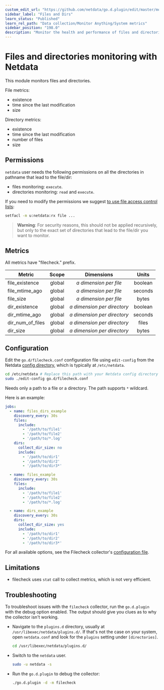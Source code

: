 ```yaml
---
custom_edit_url: "https://github.com/netdata/go.d.plugin/edit/master/modules/filecheck/README.md"
sidebar_label: "Files and Dirs"
learn_status: "Published"
learn_rel_path: "Data collection/Monitor Anything/System metrics"
sidebar_position: "198.0"
description: "Monitor the health and performance of files and directories with zero configuration, per-second metric granularity, and interactive visualizations."
---
```



# Files and directories monitoring with Netdata

This module monitors files and directories.

File metrics:

- existence
- time since the last modification
- size

Directory metrics:

- existence
- time since the last modification
- number of files
- size

## Permissions

`netdata` user needs the following permissions on all the directories in pathname that lead to the file/dir:

- files monitoring: `execute`.
- directories monitoring: `read` and `execute`.

If you need to modify the permissions we
suggest [to use file access control lists](https://linux.die.net/man/1/setfacl):

```cmd
setfacl -m u:netdata:rx file ...
``` 

> **Warning**: For security reasons, this should not be applied recursively, but only to the exact set of directories
> that lead to the file/dir you want to monitor.

## Metrics

All metrics have "filecheck." prefix.

| Metric           | Scope  |            Dimensions            |  Units  |
|------------------|:------:|:--------------------------------:|:-------:|
| file_existence   | global |   <i>a dimension per file</i>    | boolean |
| file_mtime_ago   | global |   <i>a dimension per file</i>    | seconds |
| file_size        | global |   <i>a dimension per file</i>    |  bytes  |
| dir_existence    | global | <i>a dimension per directory</i> | boolean |
| dir_mtime_ago    | global | <i>a dimension per directory</i> | seconds |
| dir_num_of_files | global | <i>a dimension per directory</i> |  files  |
| dir_size         | global | <i>a dimension per directory</i> |  bytes  |

## Configuration

Edit the `go.d/filecheck.conf` configuration file using `edit-config` from the
Netdata [config directory](https://learn.netdata.cloud/docs/configure/nodes), which is typically at `/etc/netdata`.

```bash
cd /etc/netdata # Replace this path with your Netdata config directory
sudo ./edit-config go.d/filecheck.conf
```

Needs only a path to a file or a directory. The path supports `*` wildcard.

Here is an example:

```yaml
jobs:
  - name: files_dirs_example
    discovery_every: 30s
    files:
      include:
        - '/path/to/file1'
        - '/path/to/file2'
        - '/path/to/*.log'
    dirs:
      collect_dir_size: no
      include:
        - '/path/to/dir1'
        - '/path/to/dir2'
        - '/path/to/dir3*'

  - name: files_example
    discovery_every: 30s
    files:
      include:
        - '/path/to/file1'
        - '/path/to/file2'
        - '/path/to/*.log'

  - name: dirs_example
    discovery_every: 30s
    dirs:
      collect_dir_size: yes
      include:
        - '/path/to/dir1'
        - '/path/to/dir2'
        - '/path/to/dir3*'
```

For all available options, see the Filecheck
collector's [configuration file](https://github.com/netdata/go.d.plugin/blob/master/config/go.d/filecheck.conf).

## Limitations

- filecheck uses `stat` call to collect metrics, which is not very efficient.

## Troubleshooting

To troubleshoot issues with the `filecheck` collector, run the `go.d.plugin` with the debug option enabled. The output
should give you clues as to why the collector isn't working.

- Navigate to the `plugins.d` directory, usually at `/usr/libexec/netdata/plugins.d/`. If that's not the case on
  your system, open `netdata.conf` and look for the `plugins` setting under `[directories]`.

  ```bash
  cd /usr/libexec/netdata/plugins.d/
  ```

- Switch to the `netdata` user.

  ```bash
  sudo -u netdata -s
  ```

- Run the `go.d.plugin` to debug the collector:

  ```bash
  ./go.d.plugin -d -m filecheck
  ```
